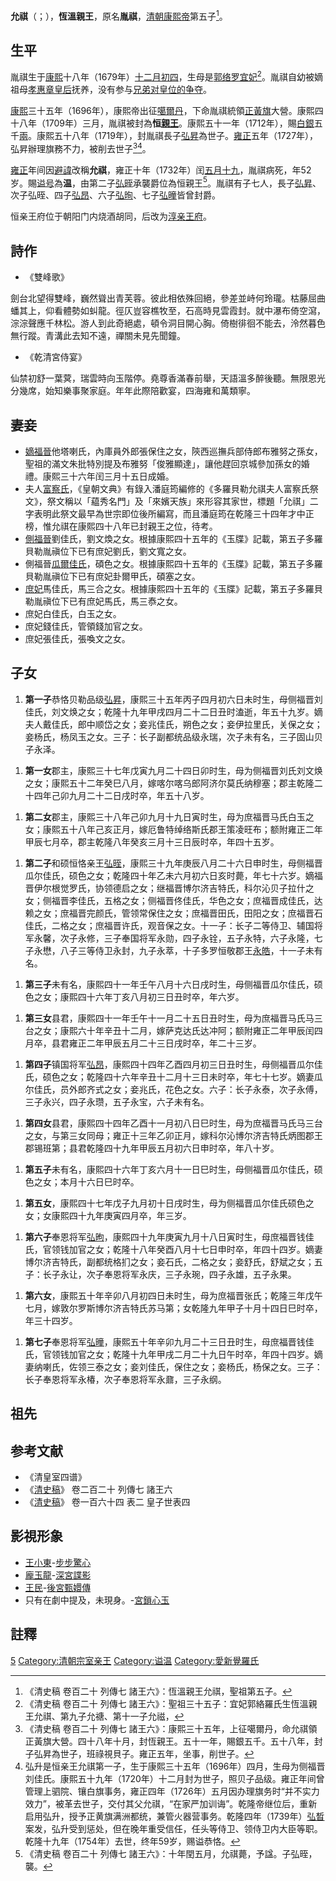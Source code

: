 '''允祺'''（{{lang-mnc|ᠶᡡᠨ ᡴᡳ|v=yūn ki}}；{{bd|1680年|1月5日|1732年|7月10日|catIdx=A}}），'''恆溫親王'''，原名'''胤祺'''，[[清朝|清朝]][[康熙帝|康熙帝]]第五子<ref>《清史稿 卷百二十 列傳七 諸王六》：恆溫親王允祺，聖祖第五子。</ref>。

== 生平 ==

胤祺生于[[康熙|康熙]]十八年（1679年）[[十二月初四|十二月初四]]，生母是[[宜妃_(康熙帝)|郭络罗宜妃]]<ref>《清史稿 卷百二十 列傳七 諸王六》：聖祖三十五子：宜妃郭絡羅氏生恆溫親王允祺、第九子允禟、第十一子允禌，</ref>。胤祺自幼被嫡祖母[[孝惠章皇后|孝惠章皇后]]抚养，没有参与[[九子夺嫡|兄弟对皇位的争夺]]。

[[康熙|康熙]]三十五年（1696年），康熙帝出征[[噶爾丹|噶爾丹]]，下命胤祺統領[[正黃旗|正黃旗]]大營。康熙四十八年（1709年）三月，胤祺被封為'''恒[[親王|親王]]'''。康熙五十一年（1712年），賜[[白銀|白銀]]五千[[兩|兩]]。康熙五十八年（1719年），封胤祺長子[[弘昇|弘昇]]為世子。[[雍正|雍正]]五年（1727年），弘昇辦理旗務不力，被削去世子<ref>《清史稿 卷百二十 列傳七 諸王六》：康熙三十五年，上征噶爾丹，命允祺領正黃旗大營。四十八年十月，封恆親王。五十一年，賜銀五千。五十八年，封子弘昇為世子，班祿視貝子。雍正五年，坐事，削世子。</ref><ref>弘升是恒亲王允祺第一子，生于康熙三十五年（1696年）四月，生母为侧福晋刘佳氏。康熙五十九年（1720年）十二月封为世子，照贝子品级。雍正年间曾管理上驷院、镶白旗事务，雍正四年（1726年）五月因办理旗务时“并不实力效力”，被革去世子，交付其父允祺，“在家严加训诲”。乾隆帝继位后，重新启用弘升，授予正黄旗满洲都统，兼管火器营事务。乾隆四年（1739年）[[弘晳|弘晳]]案发，弘升受到惩处，但在晚年重受信任，任头等侍卫、领侍卫内大臣等职。乾隆十九年（1754年）去世，终年59岁，赐谥恭恪。 </ref>。

[[雍正|雍正]]年间因[[避諱|避諱]]改稱'''允祺'''，雍正十年（1732年）闰[[五月十九|五月十九]]，胤祺病死，年52岁。賜[[谥号|谥号]]為'''温'''，由第二子[[弘晊|弘晊]]承襲爵位為恒親王<ref>《清史稿 卷百二十 列傳七 諸王六》：十年閏五月，允祺薨，予諡。子弘晊，襲。</ref>。胤祺有子七人，長子[[弘昇|弘昇]]、次子弘晊、四子[[弘昂|弘昂]]、六子[[弘㫬|弘㫬]]、七子[[弘曈|弘曈]]皆曾封爵。

恒亲王府位于朝阳门内烧酒胡同，后改为[[淳亲王府|淳亲王府]]。

==詩作==
*《雙峰歌》
劍台北望得雙峰，巍然聳出青芙蓉。彼此相依殊回絕，參差並峙何玲瓏。枯藤屈曲蟠其上，仰看體勢如虯龍。徑仄豈容樵牧至，石高時見雲霞封。就中瀑布倚空瀉，淙淙聲應千林松。游人到此奇絕處，頓令洞目開心胸。倚樹徘徊不能去，泠然暮色無行蹤。青溝此去知不遠，禪關未見先聞鐘。
*《乾清宮侍宴》
仙禁初舒一葉蓂，瑞雲時向玉階停。堯尊香滿春前舉，天語溫多醉後聽。無限恩光分幾席，始知樂事聚家庭。年年此際陪歡宴，四海雍和萬類寧。

==妻妾==

*[[嫡福晉|嫡福晉]]他塔喇氏，內庫員外郎張保住之女，陝西巡撫兵部侍郎布雅努之孫女，聖祖的滿文朱批特別提及布雅努「俊雅顯達」，讓他趕回京城參加孫女的婚禮。康熙三十六年闰三月十五日成婚。
*夫人[[富察氏|富察氏]]，《皇朝文典》有錄入潘庭筠編修的《多羅貝勒允祺夫人富察氏祭文》，祭文稱以「藴秀名門」及「來嬪天族」來形容其家世，標題「允祺」二字表明此祭文最早為世宗即位後所編寫，而且潘庭筠在乾隆三十四年才中正榜，惟允祺在康熙四十八年已封親王之位，待考。
*[[側福晉|側福晉]]劉佳氏，劉文煥之女。根據康熙四十五年的《玉牒》記載，第五子多羅貝勒胤禛位下已有庶妃劉氏，劉文寬之女。
*側福晉[[瓜爾佳氏|瓜爾佳氏]]，碩色之女。根據康熙四十五年的《玉牒》記載，第五子多羅貝勒胤禛位下已有庶妃卦爾甲氏，碩塞之女。
*[[格格|庶妃]]馬佳氏，馬三合之女。根據康熙四十五年的《玉牒》記載，第五子多羅貝勒胤禛位下已有庶妃馬氏，馬三㤗之女。
*庶妃白佳氏，白玉之女。
*庶妃錢佳氏，管領錢加官之女。
*庶妃張佳氏，張喚文之女。

==子女==

#'''第一子'''恭恪贝勒品级[[弘昇|弘昇]]，康熙三十五年丙子四月初六日未时生，母侧福晋刘佳氏，刘文焕之女；乾隆十九年甲戌四月二十二日丑时溘逝，年五十九岁。嫡夫人戴佳氏，郎中顺岱之女；妾兆佳氏，朔色之女；妾伊拉里氏，关保之女；妾杨氏，杨凤玉之女。三子：长子副都统品级永瑞，次子未有名，三子固山贝子永泽。

#'''第一女'''郡主，康熙三十七年戊寅九月二十四日卯时生，母为侧福晋刘氏刘文焕之女；康熙五十二年癸巳八月，嫁喀尔喀乌郎阿济尔莫氏纳穆塞；郡主乾隆二十四年己卯九月二十二日戌时卒，年五十八岁。

#'''第二女'''郡主，康熙三十八年己卯九月十九日寅时生，母为庶福晋马氏白玉之女；康熙五十八年己亥正月，嫁厄鲁特绰络斯氏郡王策凌旺布；额附雍正二年甲辰七月卒，郡主乾隆八年癸亥三月十三日辰时卒，年四十五岁。

#'''第二子'''和硕恒恪亲王[[弘晊|弘晊]]，康熙三十九年庚辰八月二十六日申时生，母侧福晋瓜尔佳氏，硕色之女；乾隆四十年乙未六月初六日亥时薨，年七十六岁。嫡福晋伊尔根觉罗氏，协领德启之女；继福晋博尔济吉特氏，科尔沁贝子拉什之女；侧福晋李佳氏，五格之女；侧福晋佟佳氏，华色之女；庶福晋成佳氏，达赖之女；庶福晋完颜氏，管领常保住之女；庶福晋田氏，田阳之女；庶福晋石佳氏，二格之女；庶福晋许氏，观音保之女。十一子：长子二等侍卫、辅国将军永馨，次子永修，三子奉国将军永勋，四子永铨，五子永特，六子永隆，七子永懋，八子三等侍卫永封，九子永萃，十子多罗恒敬郡王[[永皓|永皓]]，十一子未有名。

#'''第三子'''未有名，康熙四十一年壬午八月十六日戌时生，母侧福晋瓜尔佳氏，硕色之女；康熙四十六年丁亥八月初三日丑时卒，年六岁。

#'''第三女'''县君，康熙四十一年壬午十一月二十五日丑时生，母为庶福晋马氏马三台之女；康熙六十年辛丑十二月，嫁萨克达氏达冲阿；额附雍正二年甲辰闰四月卒，县君雍正二年甲辰五月二十三日戌时卒，年二十三岁。

#'''第四子'''镇国将军[[弘昂|弘昂]]，康熙四十四年乙酉四月初三日丑时生，母侧福晋瓜尔佳氏，硕色之女；乾隆四十六年辛丑十二月十三日未时卒，年七十七岁。嫡妻瓜尔佳氏，员外郎齐式之女；妾兆氏，花色之女。六子：长子永泰，次子永傅，三子永兴，四子永瓒，五子永宝，六子未有名。

#'''第四女'''县君，康熙四十四年乙酉十一月初八日巳时生，母为庶福晋马氏马三台之女，与第三女同母；雍正十三年乙卯正月，嫁科尔沁博尔济吉特氏炳图郡王郡锡班第；县君乾隆四十九年甲辰五月初六日申时卒，年八十岁。

#'''第五子'''未有名，康熙四十六年丁亥六月十一日巳时生，母侧福晋瓜尔佳氏，硕色之女；本月十六日巳时卒。

#'''第五女'''，康熙四十七年戊子九月初十日戌时生，母为侧福晋瓜尔佳氏硕色之女；女康熙四十九年庚寅四月卒，年三岁。

#'''第六子'''奉恩将军[[弘昫|弘昫]]，康熙四十九年庚寅九月十八日寅时生，母庶福晋钱佳氏，官领钱加官之女；乾隆十八年癸酉八月十七日申时卒，年四十四岁。嫡妻博尔济吉特氏，副都统格扪之女；妾石氏，二格之女；妾舒氏，舒斌之女；五子：长子永让，次子奉恩将军永庆，三子永琬，四子永雄，五子永果。

#'''第六女'''，康熙五十年辛卯八月初四日未时生，母为庶福晋张氏；乾隆三年戊午七月，嫁敦尔罗斯博尔济吉特氏苏马第；女乾隆九年甲子十月十四日巳时卒，年三十四岁。

#'''第七子'''奉恩将军[[弘曈|弘曈]]，康熙五十年辛卯九月二十三日丑时生，母庶福晋钱佳氏，官领钱加官之女；乾隆十九年甲戌二月二十九日午时卒，年四十四岁。嫡妻纳喇氏，佐领三泰之女；妾刘佳氏，保住之女；妾杨氏，杨保之女。三子：长子奉恩将军永椿，次子奉恩将军永鼐，三子永纲。

==祖先==
{{Ahnentafel top|先祖}}<center>
{{ahnentafel-compact5
|boxstyle_1=background-color: #c0c080;
|boxstyle_2=background-color: #b0b080;
|boxstyle_3=background-color: #a0a080;
|boxstyle_4=background-color: #909080;
|boxstyle_5=background-color: #808080;
|1='''恒温亲王允祺'''
|2='''父：'''圣祖仁皇帝[[康熙帝|玄烨]]
|3='''母：'''（追谥）[[宜妃_(康熙帝)|宜妃]]郭络罗氏
|4='''祖父：'''世祖章皇帝[[顺治帝|福临]]
|5='''祖母：'''[[孝康章皇后|孝康章皇后]]佟佳氏
|6='''外祖父：'''佐领[[郭络罗·三官保|三官保]]
|7=
|8='''曾祖父：'''太宗文皇帝[[皇太極|皇太極]]
|9='''曾祖母：'''[[孝莊文皇后|孝莊文皇后]]本布泰
|10='''外曾祖父：'''[[都统|都统]]勤襄一等公[[佟图赖|佟图赖]]
|11=
|12=
|13=
|14=
|15=
|16='''高祖父：'''太祖高皇帝[[努尔哈赤|努尔哈赤]]
|17='''高祖母：'''[[孝慈高皇后_(清朝)|孝慈高皇后]]孟古哲哲
|18='''外高祖父：'''[[科尔沁部|科尔沁部]][[寨桑_(人物)|忠亲王寨桑]]
|19='''外高祖母：'''[[科爾沁次妃|忠亲王贤妃]]
|20='''外高祖父：'''游击世职忠烈一等公[[佟养真|佟养真]]
|21=
|22=
|23=
|24=
|25=
|26=
|27=
|28=
|29=
|30=
|31=
}}</center>
{{ahnentafel bottom}}

==参考文献==
*《清皇室四谱》
* 《[[清史稿|清史稿]]》 卷二百二十 列傳七 諸王六
* 《[[清史稿|清史稿]]》 卷一百六十四 表二 皇子世表四

==影視形象==
*[[王小東|王小東]]-[[步步驚心|步步驚心]]
*[[龐玉龍|龐玉龍]]-[[深宮諜影|深宮諜影]]
*[[王民|王民]]-[[後宮甄嬛傳|後宮甄嬛傳]]
*只有在劇中提及，未現身。-[[宮鎖心玉|宮鎖心玉]]

==註釋==
{{Reflist|2}}

{{start box}}
{{s-hou|恆溫親王世系|1680年|1月5日|1732年|7月10日|清聖祖世系}}
{{s-roy}}
{{s-new|新封爵}}
{{s-title|[[恆親王|恆親王]]|任職期間:1709年－1732年}}
{{s-after|二子恆恪親王[[弘晊|弘晊]]}}
{{end box}}
{{清圣祖皇室}}
[[Category:清圣祖皇子|5]]
[[Category:清朝宗室亲王|Category:清朝宗室亲王]]
[[Category:谥温|Category:谥温]]
[[Category:愛新覺羅氏|Category:愛新覺羅氏]]